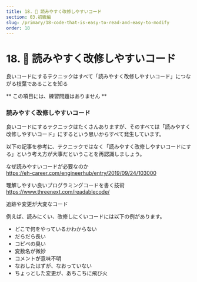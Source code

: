 ```yaml
---
title: 18. 🤔 読みやすく改修しやすいコード
section: 03.初級編
slug: /primary/18-code-that-is-easy-to-read-and-easy-to-modify
order: 18
---
```


# 18. 🤔 読みやすく改修しやすいコード

<p class="goal">
  良いコードにするテクニックはすべて「読みやすく改修しやすいコード」につながる枝葉であることを知る
</p>

** この項目には、練習問題はありません **

### 読みやすく改修しやすいコード

良いコードにするテクニックはたくさんありますが、そのすべては「読みやすく改修しやすいコード」にするという思いからすべて発生しています。

以下の記事を参考に、テクニックではなく「読みやすく改修しやすいコードにする」という考え方が大事だということを再認識しましょう。

なぜ読みやすいコードが必要なのか  
https://eh-career.com/engineerhub/entry/2019/09/24/103000

理解しやすい良いプログラミングコードを書く技術  
https://www.threenext.com/readablecode/

追跡や変更が大変なコード

例えば、読みにくい、改修しにくいコードには以下の例があります。

- どこで何をやっているかわからない
- だらだら長い
- コピペの臭い
- 変数名が微妙
- コメントが意味不明
- なおしたはずが、なおっていない
- ちょっとした変更が、あちこちに飛び火
